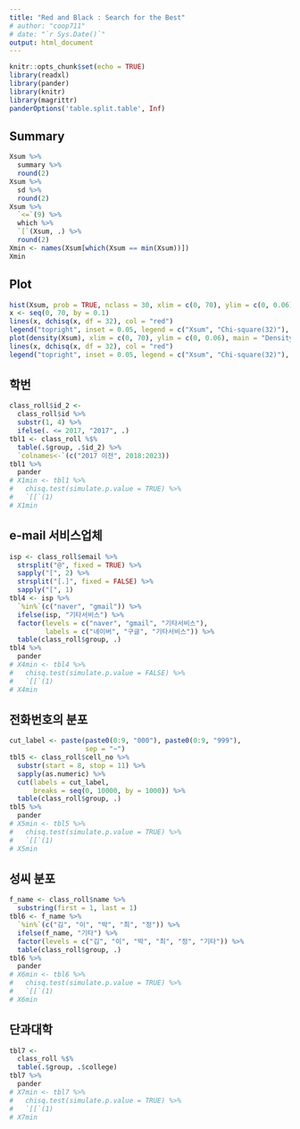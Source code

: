 ```yaml
---
title: "Red and Black : Search for the Best"
# author: "coop711"
# date: "`r Sys.Date()`"
output: html_document
---
```


```r
knitr::opts_chunk$set(echo = TRUE)
library(readxl)
library(pander)
library(knitr)
library(magrittr)
panderOptions('table.split.table', Inf)
```

<!--
## Data

```r
class_roll <- read_excel("./data/class_roll230901.xlsx", 
                        range = "B1:I920")
str(class_roll)
names(class_roll) <- c("college", "dept", "year", "id", "name", "status", "email", "cell_no")
class_roll$status <- ifelse(is.na(class_roll$status), "휴학", class_roll$status)
str(class_roll)
source("./RnB_2023_v5.R")
```


## Search for Best Configuration

```r
M1 <- 2000001
M2 <- 3000000
Xsum <- sapply(M1:M2, red_and_black)
names(Xsum) <- M1:M2
```
-->

## Summary

```r
Xsum %>%
  summary %>%
  round(2) 
Xsum %>%
  sd %>%
  round(2)
Xsum %>%
  `<=`(9) %>%
  which %>%
  `[`(Xsum, .) %>%
  round(2)
Xmin <- names(Xsum[which(Xsum == min(Xsum))])
Xmin
```

## Plot

```r
hist(Xsum, prob = TRUE, nclass = 30, xlim = c(0, 70), ylim = c(0, 0.06))
x <- seq(0, 70, by = 0.1)
lines(x, dchisq(x, df = 32), col = "red")
legend("topright", inset = 0.05, legend = c("Xsum", "Chi-square(32)"), col = c("black", "red"), lty = 1)
plot(density(Xsum), xlim = c(0, 70), ylim = c(0, 0.06), main = "Density Estimation of Xsum")
lines(x, dchisq(x, df = 32), col = "red")
legend("topright", inset = 0.05, legend = c("Xsum", "Chi-square(32)"), col = c("black", "red"), lty = 1)
```

<!--
## Randomization

```r
set.seed(Xmin)
N <- nrow(class_roll) 
class_roll$group <- 
  sample(1:N) %%
  2 %>%
  factor(levels = c(0, 1), labels = c("Red", "Black"))
red_and_black(Xmin)
```

### 학년

```r
tbl0 <- class_roll$year %>%
  table(class_roll$group, .) 
tbl0 %>%
  pander
X0min <- tbl0 %>%
  chisq.test(simulate.p.value = TRUE) %>%
  `[[`(1)
X0min
```
-->

## 학번

```r
class_roll$id_2 <-
  class_roll$id %>%
  substr(1, 4) %>%
  ifelse(. <= 2017, "2017", .)
tbl1 <- class_roll %$%
  table(.$group, .$id_2) %>%
  `colnames<-`(c("2017 이전", 2018:2023)) 
tbl1 %>%
  pander
# X1min <- tbl1 %>%
#   chisq.test(simulate.p.value = TRUE) %>%
#   `[[`(1)
# X1min
```

<!--
### 학번 홀짝

```r
tbl2 <- class_roll$id %>%
  as.numeric %>%
  `%%`(2) %>%
  factor(levels = c(1, 0), labels = c("홀", "짝")) %>%
  table(class_roll$group, .) 
tbl2 %>%
  pander
X2min <- tbl2 %>%
  chisq.test(simulate.p.value = TRUE) %>%
  `[[`(1)
X2min
```

### 학적 상태

```r
tbl3 <- class_roll$status %>%
  table(class_roll$group, .) 
tbl3 %>%
  pander
X3min <- tbl3 %>%
  chisq.test(simulate.p.value = TRUE) %>%
  `[[`(1)
X3min
```
-->

## e-mail 서비스업체

```r
isp <- class_roll$email %>%
  strsplit("@", fixed = TRUE) %>%
  sapply("[", 2) %>%
  strsplit("[.]", fixed = FALSE) %>%
  sapply("[", 1)
tbl4 <- isp %>%
  `%in%`(c("naver", "gmail")) %>%
  ifelse(isp, "기타서비스") %>%
  factor(levels = c("naver", "gmail", "기타서비스"),
         labels = c("네이버", "구글", "기타서비스")) %>%
  table(class_roll$group, .) 
tbl4 %>%
  pander
# X4min <- tbl4 %>%
#   chisq.test(simulate.p.value = FALSE) %>%
#   `[[`(1)
# X4min
```

## 전화번호의 분포

```r
cut_label <- paste(paste0(0:9, "000"), paste0(0:9, "999"), 
                   sep = "~")
tbl5 <- class_roll$cell_no %>%
  substr(start = 8, stop = 11) %>%
  sapply(as.numeric) %>%
  cut(labels = cut_label, 
      breaks = seq(0, 10000, by = 1000)) %>%
  table(class_roll$group, .) 
tbl5 %>%
  pander
# X5min <- tbl5 %>%
#   chisq.test(simulate.p.value = TRUE) %>%
#   `[[`(1)
# X5min
```

## 성씨 분포

```r
f_name <- class_roll$name %>%
  substring(first = 1, last = 1) 
tbl6 <- f_name %>%
  `%in%`(c("김", "이", "박", "최", "정")) %>%
  ifelse(f_name, "기타") %>%
  factor(levels = c("김", "이", "박", "최", "정", "기타")) %>%
  table(class_roll$group, .) 
tbl6 %>%
  pander
# X6min <- tbl6 %>%
#   chisq.test(simulate.p.value = TRUE) %>%
#   `[[`(1)
# X6min
```

## 단과대학

```r
tbl7 <- 
  class_roll %$%
  table(.$group, .$college) 
tbl7 %>%
  pander
# X7min <- tbl7 %>%
#   chisq.test(simulate.p.value = TRUE) %>%
#   `[[`(1) 
# X7min
```

<!--
### Sum of Chi_Squares

```r
# Xsum_min <- X0min + X1min + X2min + X3min + X4min + X5min + X6min + X7min
Xsum_min <- X1min + X7min
Xsum_min
```
-->

<!--
```r
save.image("./red_and_black_optimum_data_230901_v5_2.RData")
```
-->